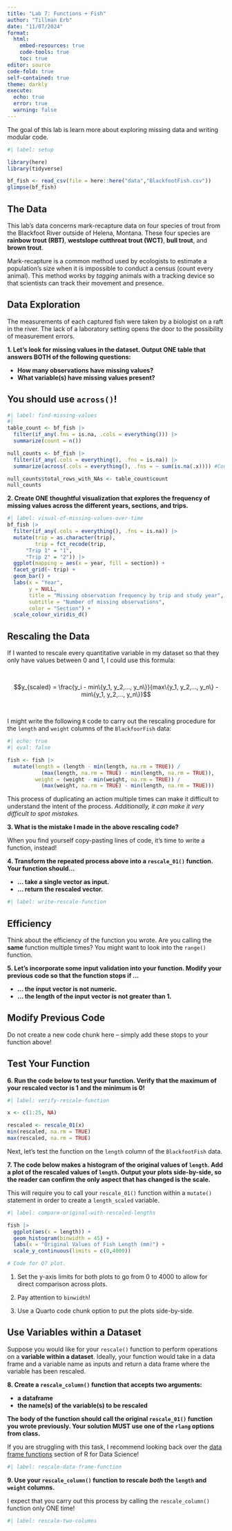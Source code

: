 ```yaml
---
title: "Lab 7: Functions + Fish"
author: "Tillman Erb"
date: "11/07/2024"
format: 
  html:  
    embed-resources: true
    code-tools: true
    toc: true
editor: source
code-fold: true
self-contained: true
theme: darkly
execute:
  echo: true
  error: true
  warning: false
---
```


The goal of this lab is learn more about exploring missing data and writing
modular code.

```r
#| label: setup

library(here)
library(tidyverse)

bf_fish <- read_csv(file = here::here("data","BlackfootFish.csv"))
glimpse(bf_fish)
```

## The Data

This lab's data concerns mark-recapture data on four species of trout from the
Blackfoot River outside of Helena, Montana. These four species are
**rainbow trout (RBT)**, **westslope cutthroat trout (WCT)**, **bull trout**,
and **brown trout**.

Mark-recapture is a common method used by ecologists to estimate a population's
size when it is impossible to conduct a census (count every animal). This method
works by *tagging* animals with a tracking device so that scientists can track
their movement and presence.

## Data Exploration

The measurements of each captured fish were taken by a biologist on a raft in
the river. The lack of a laboratory setting opens the door to the possibility of
measurement errors.

**1. Let's look for missing values in the dataset. Output ONE table that answers BOTH of the following questions:**

+ **How many observations have missing values?**
+ **What variable(s) have missing values present?**

::: callout-tip
# You should use `across()`!
:::

```r
#| label: find-missing-values
#| 
table_count <- bf_fish |>
  filter(if_any(.fns = is.na, .cols = everything())) |>
  summarize(count = n())

null_counts <- bf_fish |>
  filter(if_any(.cols = everything(), .fns = is.na)) |>
  summarize(across(.cols = everything(), .fns = ~ sum(is.na(.x)))) #Couldn't figure out how to apply the sum(is.na(.x)) to all columns without erroring. Learned about anonymous functions through https://gemini.google.com/app/43c895d2be4a0918

null_counts$total_rows_with_NAs <- table_count$count
null_counts

```

**2. Create ONE thoughtful visualization that explores the frequency of missing values across the different years, sections, and trips.**

```r
#| label: visual-of-missing-values-over-time
bf_fish |>
  filter(if_any(.cols = everything(), .fns = is.na)) |>
  mutate(trip = as.character(trip),
         trip = fct_recode(trip,
      "Trip 1" = "1",
      "Trip 2" = "2")) |>
  ggplot(mapping = aes(x = year, fill = section)) +
  facet_grid(~ trip) + 
  geom_bar() +
  labs(x = "Year",
       y = NULL,
       title = "Missing observation frequency by trip and study year",
       subtitle = "Number of missing observations",
       color = "Section") +
  scale_colour_viridis_d()
```

## Rescaling the Data

If I wanted to rescale every quantitative variable in my dataset so that they
only have values between 0 and 1, I could use this formula:

</br>

$$y_{scaled} = \frac{y_i - min\{y_1, y_2,..., y_n\}}{max\{y_1, y_2,..., y_n\} 
- min\{y_1, y_2,..., y_n\}}$$

</br>

I might write the following `R` code to carry out the rescaling procedure for the `length` and `weight` columns of the `BlackfoorFish` data:

```r
#| echo: true
#| eval: false

fish <- fish |> 
  mutate(length = (length - min(length, na.rm = TRUE)) / 
           (max(length, na.rm = TRUE) - min(length, na.rm = TRUE)), 
         weight = (weight - min(weight, na.rm = TRUE)) / 
           (max(weight, na.rm = TRUE) - min(length, na.rm = TRUE)))
```

This process of duplicating an action multiple times can make it difficult to
understand the intent of the process. *Additionally, it can make it very difficult to spot mistakes.*

**3. What is the mistake I made in the above rescaling code?**


When you find yourself copy-pasting lines of code, it's time to write a
function, instead!

**4. Transform the repeated process above into a `rescale_01()` function. Your function should...**

+ **... take a single vector as input.**
+ **... return the rescaled vector.**

```r
#| label: write-rescale-function

```

::: callout-tip
# Efficiency 

Think about the efficiency of the function you wrote. Are you calling the
**same** function multiple times? You might want to look into the `range()` 
function. 
:::

**5. Let's incorporate some input validation into your function. Modify your previous code so that the function stops if ...**

+ **... the input vector is not numeric.**
+ **... the length of the input vector is not greater than 1.**

::: callout-tip
# Modify Previous Code

Do not create a new code chunk here -- simply add these stops to your function
above!
:::

## Test Your Function

**6. Run the code below to test your function. Verify that the maximum of your rescaled vector is 1 and the minimum is 0!**

```r
#| label: verify-rescale-function

x <- c(1:25, NA)

rescaled <- rescale_01(x)
min(rescaled, na.rm = TRUE)
max(rescaled, na.rm = TRUE)
```

Next, let's test the function on the `length` column of the `BlackfootFish` data.

**7. The code below makes a histogram of the original values of `length`. Add a plot of the rescaled values of `length`. Output your plots side-by-side, so the reader can confirm the only aspect that has changed is the scale.**

::: callout-warning
This will require you to call your `rescale_01()` function within a `mutate()`
statement in order to create a `length_scaled` variable.
:::

```r
#| label: compare-original-with-rescaled-lengths

fish |>  
  ggplot(aes(x = length)) + 
  geom_histogram(binwidth = 45) +
  labs(x = "Original Values of Fish Length (mm)") +
  scale_y_continuous(limits = c(0,4000))

# Code for Q7 plot.

```

::: callout-tip
1. Set the y-axis limits for both plots to go from 0 to 4000 to allow for direct comparison across plots.

2. Pay attention to `binwidth`!

3. Use a Quarto code chunk option to put the plots side-by-side.
:::

## Use Variables within a Dataset

Suppose you would like for your `rescale()` function to perform operations on a **variable within a dataset**. Ideally, your function would take in a data
frame and a variable name as inputs and return a data frame where the variable
has been rescaled.

**8. Create a `rescale_column()` function that accepts two arguments:**

+ **a dataframe**
+ **the name(s) of the variable(s) to be rescaled**

**The body of the function should call the original `rescale_01()` function you wrote previously. Your solution MUST use one of the `rlang` options from class.**

::: callout-tip
If you are struggling with this task, I recommend looking back over the 
[data frame functions](https://r4ds.hadley.nz/functions.html#data-frame-functions)
section of R for Data Science!
:::

```r
#| label: rescale-data-frame-function

```

**9. Use your `rescale_column()` function to rescale *both* the `length` and `weight` columns.**

::: callout-warning
I expect that you carry out this process by calling the `rescale_column()` function only ONE time!
:::

```r
#| label: rescale-two-columns

```
